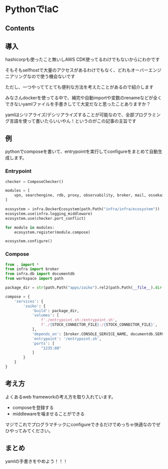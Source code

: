 # PythonでIaC

## Contents

## 導入

hashicorpも使ったこと無いしAWS CDK使ってるわけでもないからにわかです

そもそもselfhostで大量のアクセスがあるわけでもなく、どれもオーバーエンジニアリングなので使う機会ないです

ただし、一つやっててとても便利な方法を考えたことがあるので紹介します

みなさんdockerを使ってる中で、補完や自動importや変数のrenameなどが全くできないyamlファイルを手書きしてて大変だなと思ったことありますか？

yamlはシリアライズ/デシリアライズすることが可能なので、全部プログラミング言語を使って書いたらいいやん！というのがこの記事の主旨です

## 例

pythonでcomposeを書いて、entrypointを実行してconfigureをまとめて自動生成します。

### Entrypoint
```python
checker = ComposeChecker()

modules = [
    vpn, searchengine, rdb, proxy, observability, broker, mail, ossekai, documentdb, zaiko, asyncsns, llm, chat, multimodaldb, imagegen, kvs, knowledgebase, akinator, fediverse, idp, ldap, oidc, crawler
]

ecosystem = infra.DockerEcosystem(path.Path("infra/infra/ecosystem"))
ecosystem.use(infra.logging_middleware)
ecosystem.use(checker.port_conflict)

for module in modules:
    ecosystem.register(module.compose)

ecosystem.configure()
```

### Compose
```python
from . import *
from infra import broker
from infra.db import documentdb
from workspace import path

package_dir = str(path.Path("apps/zaiko").rel2(path.Path(__file__).dir()))

compose = {
    'services': {
        'zaiko': {
            'build': package_dir,
            'volumes': [
                f'./entrypoint.sh:/entrypoint.sh',
                f'./{STOCK_CONNECTOR_FILE}:/{STOCK_CONNECTOR_FILE}',
            ],
            'depends_on': [broker.CONSOLE_SERVICE_NAME, documentdb.SERVICE_NAME],
            'entrypoint': '/entrypoint.sh',
            'ports': [
                "1235:80"
            ]
        }
    }
}
```

## 考え方

よくあるweb frameworkの考え方を取り入れています。

* composeを登録する
* middlewareを噛ませることができる

マジでこれでプログラマチックにconfigureできるだけでめっちゃ快適なのでぜひやってみてください。

## まとめ

yamlの手書きをやめよう！！！
